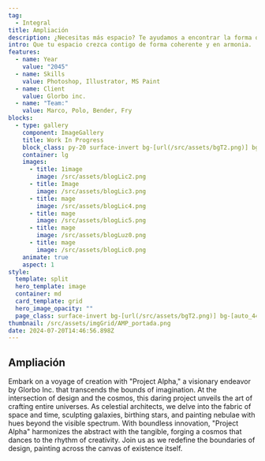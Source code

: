```yaml
---
tag:
  - Integral
title: Ampliación
description: ¿Necesitas más espacio? Te ayudamos a encontrar la forma óptima de articularlo y ejecutarlo.
intro: Que tu espacio crezca contigo de forma coherente y en armonia.
features:
  - name: Year
    value: "2045"
  - name: Skills
    value: Photoshop, Illustrator, MS Paint
  - name: Client
    value: Glorbo inc.
  - name: "Team:"
    value: Marco, Polo, Bender, Fry
blocks:
  - type: gallery
    component: ImageGallery
    title: Work In Progress
    block_class: py-20 surface-invert bg-[url(/src/assets/bgT2.png)] bg-[auto_440px]
    container: lg
    images:
      - title: 1image
        image: /src/assets/blogLic2.png
      - title: Image
        image: /src/assets/blogLic3.png
      - title: mage
        image: /src/assets/blogLic4.png
      - title: mage
        image: /src/assets/blogLic5.png
      - title: mage
        image: /src/assets/blogLuz0.png
      - title: mage
        image: /src/assets/blogLic0.png
    animate: true
    aspect: 1
style:
  template: split
  hero_template: image
  container: md
  card_template: grid
  hero_image_opacity: ""
  page_class: surface-invert bg-[url(/src/assets/bgT2.png)] bg-[auto_440px]
thumbnail: /src/assets/imgGrid/AMP_portada.png
date: 2024-07-20T14:46:56.898Z
---
```


## Ampliación

Embark on a voyage of creation with "Project Alpha," a visionary endeavor by Glorbo Inc. that transcends the bounds of imagination. At the intersection of design and the cosmos, this daring project unveils the art of crafting entire universes. As celestial architects, we delve into the fabric of space and time, sculpting galaxies, birthing stars, and painting nebulae with hues beyond the visible spectrum. With boundless innovation, "Project Alpha" harmonizes the abstract with the tangible, forging a cosmos that dances to the rhythm of creativity. Join us as we redefine the boundaries of design, painting across the canvas of existence itself.

